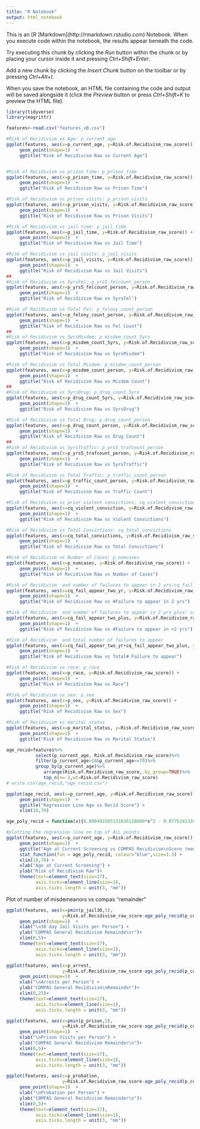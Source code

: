 ```yaml
---
title: "R Notebook"
output: html_notebook
---
```


This is an [R ]Markdown](http://rmarkdown.rstudio.com) Notebook. When you execute code within the notebook, the results appear beneath the code. 

Try executing this chunk by clicking the *Run* button within the chunk or by placing your cursor inside it and pressing *Ctrl+Shift+Enter*. 

Add a new chunk by clicking the *Insert Chunk* button on the toolbar or by pressing *Ctrl+Alt+I*.

When you save the notebook, an HTML file containing the code and output will be saved alongside it (click the *Preview* button or press *Ctrl+Shift+K* to preview the HTML file).


```r
library(tidyverse)
library(magrittr)

features<-read.csv("features_vB.csv")
```


```r
#Risk of Recidivism vs Age: p_current_age
ggplot(features, aes(x=p_current_age, y=Risk.of.Recidivism_raw_score)) +
     geom_point(shape=1)  +
     ggtitle("Risk of Recidivism Raw vs Current Age")


#Risk of Recidivism vs prison time: p_prison_time
ggplot(features, aes(x=p_prison_time, y=Risk.of.Recidivism_raw_score)) +
     geom_point(shape=1)  +
     ggtitle("Risk of Recidivism Raw vs Prison Time")

#Risk of Recidivism vs prison visits: p_prison_visits
ggplot(features, aes(x=p_prison_visits, y=Risk.of.Recidivism_raw_score)) +
     geom_point(shape=1)  +
     ggtitle("Risk of Recidivism Raw vs Prison Visits")

#Risk of Recidivism vs jail time: p_jail_time
ggplot(features, aes(x=p_jail_time, y=Risk.of.Recidivism_raw_score)) +
     geom_point(shape=1)  +
     ggtitle("Risk of Recidivism Raw vs Jail Time")

#Risk of Recidivism vs jail visits: p_jail_visits
ggplot(features, aes(x=p_jail_visits, y=Risk.of.Recidivism_raw_score)) +
     geom_point(shape=1)  +
     ggtitle("Risk of Recidivism Raw vs Jail Visits")
##
#Risk of Recidivism vs 5yrsFel: p_yrs5_felcount_person
ggplot(features, aes(x=p_yrs5_felcount_person, y=Risk.of.Recidivism_raw_score)) +
     geom_point(shape=1)  +
     ggtitle("Risk of Recidivism Raw vs 5yrsFel")

#Risk of Recidivism vs Total Fel: p_felony_count_person
ggplot(features, aes(x=p_felony_count_person, y=Risk.of.Recidivism_raw_score)) +
     geom_point(shape=1)  +
     ggtitle("Risk of Recidivism Raw vs Fel Count")
##
#Risk of Recidivism vs 5yrsMisdem: p_misdem_count_5yrs
ggplot(features, aes(x=p_misdem_count_5yrs, y=Risk.of.Recidivism_raw_score)) +
     geom_point(shape=1)  +
     ggtitle("Risk of Recidivism Raw vs 5yrsMisdem")

#Risk of Recidivism vs Total Misdem: p_misdem_count_person
ggplot(features, aes(x=p_misdem_count_person, y=Risk.of.Recidivism_raw_score)) +
     geom_point(shape=1)  +
     ggtitle("Risk of Recidivism Raw vs Misdem Count")
##
#Risk of Recidivism vs 5yrsDrug: p_drug_count_5yrs
ggplot(features, aes(x=p_drug_count_5yrs, y=Risk.of.Recidivism_raw_score)) +
     geom_point(shape=1)  +
     ggtitle("Risk of Recidivism Raw vs 5yrsDrug")

#Risk of Recidivism vs Total Drug: p_drug_count_person
ggplot(features, aes(x=p_drug_count_person, y=Risk.of.Recidivism_raw_score)) +
     geom_point(shape=1)  +
     ggtitle("Risk of Recidivism Raw vs Drug Count")
##
#Risk of Recidivism vs 5yrsTraffic: p_yrs5_trafcount_person
ggplot(features, aes(x=p_yrs5_trafcount_person, y=Risk.of.Recidivism_raw_score)) +
     geom_point(shape=1)  +
     ggtitle("Risk of Recidivism Raw vs 5yrsTraffic")

#Risk of Recidivism vs Total Traffic: p_traffic_count_person
ggplot(features, aes(x=p_traffic_count_person, y=Risk.of.Recidivism_raw_score)) +
     geom_point(shape=1)  +
     ggtitle("Risk of Recidivism Raw vs Traffic Count")

#Risk of Recidivism vs prior violent convictions: cq_violent_conviction
ggplot(features, aes(x=cq_violent_conviction, y=Risk.of.Recidivism_raw_score)) +
     geom_point(shape=1)  +
     ggtitle("Risk of Recidivism Raw vs Violent Convictions")

#Risk of Recidivism vs Total Convictions: cq_total_convictions
ggplot(features, aes(x=cq_total_convictions, y=Risk.of.Recidivism_raw_score)) +
     geom_point(shape=1)  +
     ggtitle("Risk of Recidivism Raw vs Total Convictions")

#Risk of Recidivism vs Number of Cases: p_numcases
ggplot(features, aes(x=p_numcases, y=Risk.of.Recidivism_raw_score)) +
     geom_point(shape=1)  +
     ggtitle("Risk of Recidivism Raw vs Number of Cases")

#Risk of Recidivism  and number of failures to appear in 2 yrs:cq_fail_appear_two_yr
ggplot(features, aes(x=cq_fail_appear_two_yr, y=Risk.of.Recidivism_raw_score)) +
     geom_point(shape=1)  +
     ggtitle("Risk of Recidivism Raw vs #Failure to appear in 2 yrs")

#Risk of Recidivism  and number of failures to appear in 2 yrs plus: cq_fail_appear_two_plus
ggplot(features, aes(x=cq_fail_appear_two_plus, y=Risk.of.Recidivism_raw_score)) +
     geom_point(shape=1)  +
     ggtitle("Risk of Recidivism Raw vs #Failure to appear in >2 yrs")

#Risk of Recidivism  and total number of failures to appear 
ggplot(features, aes(x=cq_fail_appear_two_yr+cq_fail_appear_two_plus, y=Risk.of.Recidivism_raw_score)) +
     geom_point(shape=1)  +
     ggtitle("Risk of Recidivism Raw vs Total# Failure to appear")

#Risk of Recidivism vs race: p_race
ggplot(features, aes(x=p_race, y=Risk.of.Recidivism_raw_score)) +
     geom_point(shape=1)  +
     ggtitle("Risk of Recidivism Raw vs Race")

#Risk of Recidivism vs sex: p_sex
ggplot(features, aes(x=p_sex, y=Risk.of.Recidivism_raw_score)) +
     geom_point(shape=1)  +
     ggtitle("Risk of Recidivism Raw vs Sex")

#Risk of Recidivism vs marital status
ggplot(features, aes(x=p_marital_status, y=Risk.of.Recidivism_raw_score)) +
     geom_point(shape=1)  +
     ggtitle("Risk of Recidivism Raw vs Marital Status")

```



```r
age_recid=features%>%
           select(p_current_age, Risk.of.Recidivism_raw_score)%>%
           filter(p_current_age>18&p_current_age<=70)%>%
           group_by(p_current_age)%>%
              arrange(Risk.of.Recidivism_raw_score,.by_group=TRUE)%>%
              top_n(n=-1,wt=Risk.of.Recidivism_raw_score)
# write.csv(age_recid,"age_recid.csv")

ggplot(age_recid, aes(x=p_current_age, y=Risk.of.Recidivism_raw_score)) +
     geom_point(shape=1)  +
     ggtitle("Regression Line Age vs Recid Score") +
     xlim(18,70)

age_poly_recid = function(x){0.000492285131636128000*x^2 - 0.0775341320826139000*x + 0.0305011936304372000}

#plotting the regression line on top of ALL points
ggplot(features, aes(x=p_current_age, y=Risk.of.Recidivism_raw_score)) +
     geom_point(shape=1)  +
     ggtitle("Age at Current Screening vs COMPAS Recidivism\nScore (modelled with quadratic polynomial)") +
     stat_function(fun = age_poly_recid, colour="blue",size=1.3) +  
     xlim(18,70) +
     xlab("Age at Current Screening") +
     ylab("Risk of Recidivism Raw")+
     theme(text=element_text(size=17),
           axis.ticks=element_line(size=1),
           axis.ticks.length = unit(3, "mm"))

```

Plot of number of misdemeanors vs compas "remainder"
```r
ggplot(features, aes(x=pmin(p_jail30,5),
                     y=Risk.of.Recidivism_raw_score-age_poly_recid(p_current_age))) +
     geom_point(shape=1)  +
     xlab("\n30 day Jail Visits per Person") +
     ylab("COMPAS General Recidivism Remainde\nr")+
     xlim(0,5)+
     theme(text=element_text(size=17),
           axis.ticks=element_line(size=1),
           axis.ticks.length = unit(3, "mm"))

ggplot(features, aes(x=p_arrest,
                     y=Risk.of.Recidivism_raw_score-age_poly_recid(p_current_age))) +
     geom_point(shape=1)  +
     xlab("\nArrests per Person") +
     ylab("COMPAS General Recidivism\nRemainder")+
     xlim(0,25)+
     theme(text=element_text(size=17),
           axis.ticks=element_line(size=1),
           axis.ticks.length = unit(3, "mm"))

ggplot(features, aes(x=pmin(p_prison,5),
                     y=Risk.of.Recidivism_raw_score-age_poly_recid(p_current_age))) +
     geom_point(shape=1)  +
     xlab("\nPrison Visits per Person") +
     ylab("COMPAS General Recidivism Remainder\n")+
     xlim(0,5)+
     theme(text=element_text(size=17),
           axis.ticks=element_line(size=1),
           axis.ticks.length = unit(3, "mm"))

ggplot(features, aes(x=p_probation,
                     y=Risk.of.Recidivism_raw_score-age_poly_recid(p_current_age))) +
     geom_point(shape=1)  +
     xlab("\nProbation per Person") +
     ylab("COMPAS General Recidivism Remainder\n")+
     xlim(0,5)+
     theme(text=element_text(size=17),
           axis.ticks=element_line(size=1),
           axis.ticks.length = unit(3, "mm"))




```


























